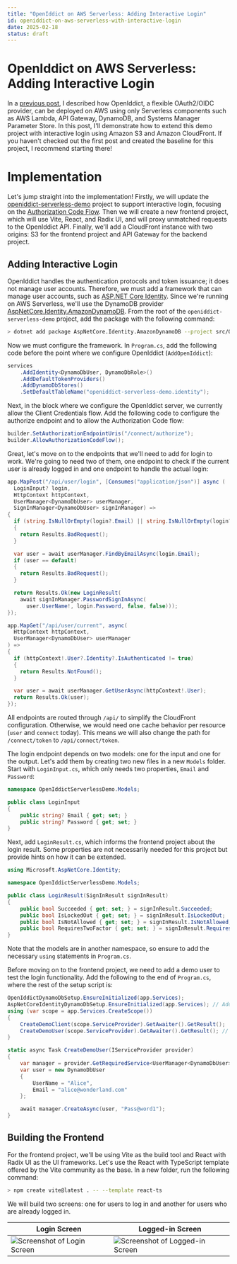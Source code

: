 ```yaml
---
title: "OpenIddict on AWS Serverless: Adding Interactive Login"
id: openiddict-on-aws-serverless-with-interactive-login
date: 2025-02-18
status: draft
---
```


# OpenIddict on AWS Serverless: Adding Interactive Login

In a [previous post](https://www.ganhammar.se/posts/openiddict-on-aws-serverless-flexible-oauth2-oidc-provider), I described how OpenIddict, a flexible OAuth2/OIDC provider, can be deployed on AWS using only Serverless components such as AWS Lambda, API Gateway, DynamoDB, and Systems Manager Parameter Store. In this post, I'll demonstrate how to extend this demo project with interactive login using Amazon S3 and Amazon CloudFront. If you haven't checked out the first post and created the baseline for this project, I recommend starting there!

# Implementation

Let's jump straight into the implementation! Firstly, we will update the [openiddict-serverless-demo](https://github.com/ganhammar/openiddict-serverless-demo/tree/post-1) project to support interactive login, focusing on the [Authorization Code Flow](https://auth0.com/docs/get-started/authentication-and-authorization-flow/authorization-code-flow). Then we will create a new frontend project, which will use Vite, React, and Radix UI, and will proxy unmatched requests to the OpenIddict API. Finally, we'll add a CloudFront instance with two origins: S3 for the frontend project and API Gateway for the backend project.

## Adding Interactive Login

OpenIddict handles the authentication protocols and token issuance; it does not manage user accounts. Therefore, we must add a framework that can manage user accounts, such as [ASP.NET Core Identity](https://learn.microsoft.com/en-us/aspnet/core/security/authentication/identity). Since we're running on AWS Serverless, we'll use the DynamoDB provider [AspNetCore.Identity.AmazonDynamoDB](https://github.com/ganhammar/AspNetCore.Identity.AmazonDynamoDB). From the root of the `openiddict-serverless-demo` project, add the package with the following command:

```sh
> dotnet add package AspNetCore.Identity.AmazonDynamoDB --project src/OpenIddictServerlessDemo
```

Now we must configure the framework. In `Program.cs`, add the following code before the point where we configure OpenIddict (`AddOpenIddict`):

```csharp
services
    .AddIdentity<DynamoDbUser, DynamoDbRole>()
    .AddDefaultTokenProviders()
    .AddDynamoDbStores()
    .SetDefaultTableName("openiddict-serverless-demo.identity");
```

Next, in the block where we configure the OpenIddict server, we currently allow the Client Credentials flow. Add the following code to configure the authorize endpoint and to allow the Authorization Code flow:

```csharp
builder.SetAuthorizationEndpointUris("/connect/authorize");
builder.AllowAuthorizationCodeFlow();
```

Great, let's move on to the endpoints that we'll need to add for login to work. We're going to need two of them, one endpoint to check if the current user is already logged in and one endpoint to handle the actual login:

```csharp
app.MapPost("/api/user/login", [Consumes("application/json")] async (
  LoginInput? login,
  HttpContext httpContext,
  UserManager<DynamoDbUser> userManager,
  SignInManager<DynamoDbUser> signInManager) =>
{
  if (string.IsNullOrEmpty(login?.Email) || string.IsNullOrEmpty(login?.Password))
  {
    return Results.BadRequest();
  }

  var user = await userManager.FindByEmailAsync(login.Email);
  if (user == default)
  {
    return Results.BadRequest();
  }

  return Results.Ok(new LoginResult(
    await signInManager.PasswordSignInAsync(
      user.UserName!, login.Password, false, false)));
});

app.MapGet("/api/user/current", async(
  HttpContext httpContext,
  UserManager<DynamoDbUser> userManager
) =>
{
  if (httpContext!.User?.Identity?.IsAuthenticated != true)
  {
    return Results.NotFound();
  }

  var user = await userManager.GetUserAsync(httpContext!.User);
  return Results.Ok(user);
});
```
All endpoints are routed through `/api/` to simplify the CloudFront configuration. Otherwise, we would need one cache behavior per resource (`user` and `connect` today). This means we will also change the path for `/connect/token` to `/api/connect/token`.

The login endpoint depends on two models: one for the input and one for the output. Let's add them by creating two new files in a new `Models` folder. Start with `LoginInput.cs`, which only needs two properties, `Email` and `Password`:

```csharp
namespace OpenIddictServerlessDemo.Models;

public class LoginInput
{
    public string? Email { get; set; }
    public string? Password { get; set; }
}
```

Next, add `LoginResult.cs`, which informs the frontend project about the login result. Some properties are not necessarily needed for this project but provide hints on how it can be extended.

```csharp
using Microsoft.AspNetCore.Identity;

namespace OpenIddictServerlessDemo.Models;

public class LoginResult(SignInResult signInResult)
{
    public bool Succeeded { get; set; } = signInResult.Succeeded;
    public bool IsLockedOut { get; set; } = signInResult.IsLockedOut;
    public bool IsNotAllowed { get; set; } = signInResult.IsNotAllowed;
    public bool RequiresTwoFactor { get; set; } = signInResult.RequiresTwoFactor;
}
```

Note that the models are in another namespace, so ensure to add the necessary `using` statements in `Program.cs`.

Before moving on to the frontend project, we need to add a demo user to test the login functionality. Add the following to the end of `Program.cs`, where the rest of the setup script is:

```csharp
OpenIddictDynamoDbSetup.EnsureInitialized(app.Services);
AspNetCoreIdentityDynamoDbSetup.EnsureInitialized(app.Services); // Add this
using (var scope = app.Services.CreateScope())
{
    CreateDemoClient(scope.ServiceProvider).GetAwaiter().GetResult();
    CreateDemoUser(scope.ServiceProvider).GetAwaiter().GetResult(); // And this
}

static async Task CreateDemoUser(IServiceProvider provider)
{
    var manager = provider.GetRequiredService<UserManager<DynamoDbUser>>();
    var user = new DynamoDbUser
    {
        UserName = "Alice",
        Email = "alice@wonderland.com"
    };

    await manager.CreateAsync(user, "Pass@word1");
}
```

## Building the Frontend

For the frontend project, we'll be using Vite as the build tool and React with Radix UI as the UI frameworks. Let's use the React with TypeScript template offered by the Vite community as the base. In a new folder, run the following command:

```sh
> npm create vite@latest . -- --template react-ts
```

We will build two screens: one for users to log in and another for users who are already logged in.

| Login Screen | Logged-in Screen |
| --- | --- |
| ![Screenshot of Login Screen](./assets/interactive-login.png) | ![Screenshot of Logged-in Screen](./assets/interactive-logged-in.png) |
